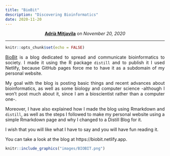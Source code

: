 ```yaml
---
title: "BioBit"
description: "Discovering Bioinformatics"
date: 2020-11-20
---
```


<center>
<strong><a href="https://amitjavilaventura.github.io" target="_blank">Adrià Mitjavila</a></strong> on <em>November 20, 2020</em>
</center>

---

```r
knitr::opts_chunk$set(echo = FALSE)
```

<p align='justify'>[BioBit](https://biobit.netlify.app) is a blog dedicated to spread and communicate bioinformatics to society. I made it using the R package `distill` and to publish it I used Netlify, because GitHub pages force me to have it as a subdomain of my personal website.</p>

<p align='justify'>My goal with the blog is posting basic things and recent advances about bioinformatics, as well as some biology and computer science -although I won't post much about it, since I am a bioscientist rather than a computer one-. </p>

<p align='justify'>Moreover, I have also explained how I made the blog using Rmarkdown and `distill`, as well as the steps I followed to make my personal website using a simple Rmarkdown page and why I changed to a Distill Blog for it.</p>

<p align='justify'>I wish that you will like what I have to say and you will have fun reading it.</p>

<p align='justify'>You can take a look at the blog at https://biobit.netlify.app.</p>

```r
knitr::include_graphics("images/BIOBIT.png")
```

